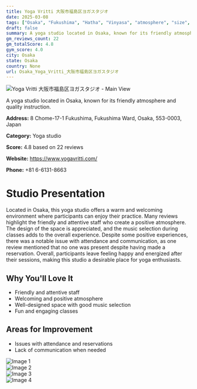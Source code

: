 ```yaml
---
title: Yoga Vritti 大阪市福島区ヨガスタジオ
date: 2025-03-08
tags: ["Osaka", "Fukushima", "Hatha", "Vinyasa", "atmosphere", "size", "Osaka"]  
draft: false
summary: A yoga studio located in Osaka, known for its friendly atmosphere and quality instruction.
gm_reviews_count: 22
gm_totalScore: 4.8
gym_score: 4.0
city: Osaka
state: Osaka
country: None
url: Osaka_Yoga_Vritti_大阪市福島区ヨガスタジオ
---
```


<div className="aspect-[16/9] relative my-8">
  <img 
    src="https://lh5.googleusercontent.com/p/AF1QipOUEb7RaotA66AXO_TBkVRfRgnkkBQ-w4_DwQ6e=w1920-h1080-k-no"
    alt="Yoga Vritti 大阪市福島区ヨガスタジオ - Main View"
    className="object-cover absolute inset-0 w-full h-full rounded-lg"
  />
</div>

A yoga studio located in Osaka, known for its friendly atmosphere and quality instruction.

**Address:** 8 Chome-17-1 Fukushima, Fukushima Ward, Osaka, 553-0003, Japan

**Category:** Yoga studio

**Score:** 4.8 based on 22 reviews

**Website:** https://www.yogavritti.com/

**Phone:** +81 6-6131-8663

# Studio Presentation

Located in Osaka, this yoga studio offers a warm and welcoming environment where participants can enjoy their practice. Many reviews highlight the friendly and attentive staff who create a positive atmosphere. The design of the space is appreciated, and the music selection during classes adds to the overall experience. Despite some positive experiences, there was a notable issue with attendance and communication, as one review mentioned that no one was present despite having made a reservation. Overall, participants leave feeling happy and energized after their sessions, making this studio a desirable place for yoga enthusiasts.



## Why You'll Love It

- Friendly and attentive staff
- Welcoming and positive atmosphere
- Well-designed space with good music selection
- Fun and engaging classes

## Areas for Improvement

- Issues with attendance and reservations
- Lack of communication when needed

<div className="grid grid-cols-1 xl:grid-cols-2 gap-4 my-8">
<div className="aspect-[4/3] relative"><img src="https://lh3.googleusercontent.com/p/AF1QipNUeiKjedpuEd3Q2nAOhB5sqUkLQFsGts6vrVUX=w1920-h1080-k-no" alt="Image 1" className="object-cover absolute inset-0 w-full h-full rounded-lg" /></div>
<div className="aspect-[4/3] relative"><img src="https://lh5.googleusercontent.com/p/AF1QipOUL1ydafDz12adT92CxiaYD4uoQXUyKCv2gtL2=w1920-h1080-k-no" alt="Image 2" className="object-cover absolute inset-0 w-full h-full rounded-lg" /></div>
<div className="aspect-[4/3] relative"><img src="https://lh5.googleusercontent.com/p/AF1QipPDV3qEKjGvlTxoceHYvXhmH-hGSdUKs-SAk3gr=w1920-h1080-k-no" alt="Image 3" className="object-cover absolute inset-0 w-full h-full rounded-lg" /></div>
<div className="aspect-[4/3] relative"><img src="https://lh5.googleusercontent.com/p/AF1QipNeYjzGvCjQizgaIH6D8g4P_2BvA-K-YyzoWLl7=w1920-h1080-k-no" alt="Image 4" className="object-cover absolute inset-0 w-full h-full rounded-lg" /></div>
</div>
